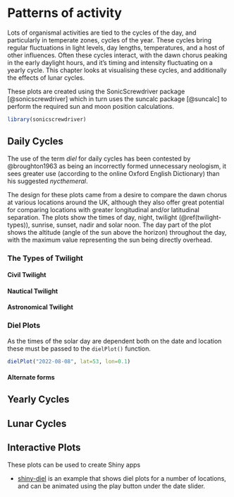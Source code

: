 # Patterns of activity
Lots of organismal activities are tied to the cycles of the day, and particularly in temperate zones, cycles of the year. These cycles bring regular fluctuations in light levels, day lengths, temperatures, and a host of other influences. Often these cycles interact, with the dawn chorus peaking in the early daylight hours, and it's timing and intensity fluctuating on a yearly cycle. This chapter looks at visualising these cycles, and additionally the effects of lunar cycles.

These plots are created using the SonicScrewdriver package [@sonicscrewdriver] which in turn uses the suncalc package [@suncalc] to perform the required sun and moon position calculations.

```r
library(sonicscrewdriver)
```

## Daily Cycles { #daily-cycles }
The use of the term _diel_ for daily cycles has been contested by @broughton1963 as being an incorrectly formed unnecessary neologism, it sees greater use (according to the online Oxford English Dictionary) than his suggested _nycthemeral_.

The design for these plots came from a desire to compare the dawn chorus at various locations around the UK, although they also offer great potential for comparing locations with greater longitudinal and/or latitudinal separation. The plots show the times of day, night, twilight (\@ref(twilight-types)), sunrise, sunset, nadir and solar noon. The day part of the plot shows the altitude (angle of the sun above the horizon) throughout the day, with the maximum value representing the sun being directly overhead.

### The Types of Twilight { #twilight-types }

#### Civil Twilight

#### Nautical Twilight

#### Astronomical Twilight

### Diel Plots {#diel-plots }

As the times of the solar day are dependent both on the date and location these must be passed to the `dielPlot()` function.


```r
dielPlot("2022-08-08", lat=53, lon=0.1)
```

#### Alternate forms

## Yearly Cycles

## Lunar Cycles

## Interactive Plots
These plots can be used to create Shiny apps

* [shiny-diel](https://shiny.ebaker.me.uk/shiny-diel/) is an example that shows diel plots for a number of locations, and can be animated using the play button under the date slider.
